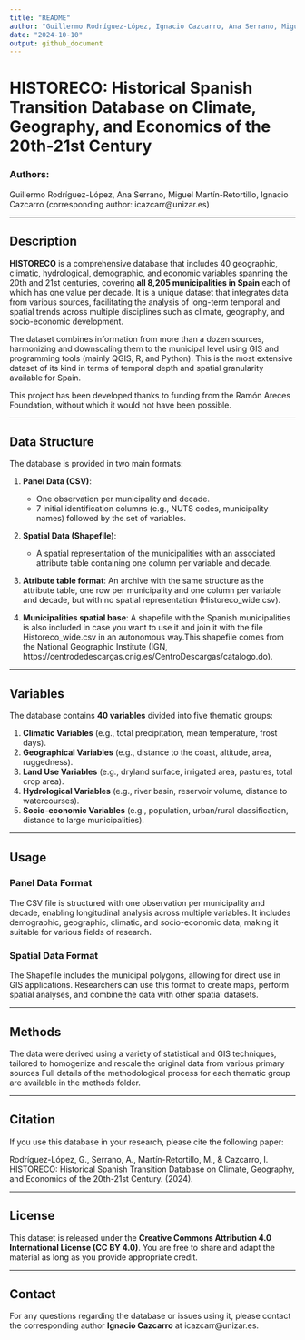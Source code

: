 ```yaml
---
title: "README"
author: "Guillermo Rodríguez-López, Ignacio Cazcarro, Ana Serrano, Miguel Martín-Retortillo"
date: "2024-10-10"
output: github_document
---
```


# HISTORECO: Historical Spanish Transition Database on Climate, Geography, and Economics of the 20th-21st Century

### Authors: 
Guillermo Rodríguez-López, Ana Serrano, Miguel Martín-Retortillo, Ignacio Cazcarro (corresponding author: icazcarr@unizar.es)

---

## Description

**HISTORECO** is a comprehensive database that includes 40 geographic, climatic, hydrological, demographic, and economic variables spanning the 20th and 21st centuries, covering **all 8,205 municipalities in Spain** each of which has one value per decade. It is a unique dataset that integrates data from various sources, facilitating the analysis of long-term temporal and spatial trends across multiple disciplines such as climate, geography, and socio-economic development.

The dataset combines information from more than a dozen sources, harmonizing and downscaling them to the municipal level using GIS and programming tools (mainly QGIS, R, and Python). This is the most extensive dataset of its kind in terms of temporal depth and spatial granularity available for Spain.

This project has been developed thanks to funding from the Ramón Areces Foundation, without which it would not have been possible. 



---

## Data Structure

The database is provided in two main formats:

1. **Panel Data (CSV)**: 
   - One observation per municipality and decade.
   - 7 initial identification columns (e.g., NUTS codes, municipality names) followed by the set of variables.
   
2. **Spatial Data (Shapefile)**: 
   - A spatial representation of the municipalities with an associated attribute table containing one column per variable and decade.
   
3. **Atribute table format**: An archive with the same structure as the attribute table, one row per municipality and one column per variable and decade, but with no spatial representation (Historeco_wide.csv).

4. **Municipalities spatial base**: A shapefile with the Spanish municipalities is also included in case you want to use it and join it with the file Historeco_wide.csv in an autonomous way.This shapefile comes from the National Geographic Institute (IGN, https://centrodedescargas.cnig.es/CentroDescargas/catalogo.do). 

---

## Variables

The database contains **40 variables** divided into five thematic groups:

1. **Climatic Variables** (e.g., total precipitation, mean temperature, frost days).
2. **Geographical Variables** (e.g., distance to the coast, altitude, area, ruggedness).
3. **Land Use Variables** (e.g., dryland surface, irrigated area, pastures, total crop area).
4. **Hydrological Variables** (e.g., river basin, reservoir volume, distance to watercourses).
5. **Socio-economic Variables** (e.g., population, urban/rural classification, distance to large municipalities).

---

## Usage

### Panel Data Format
The CSV file is structured with one observation per municipality and decade, enabling longitudinal analysis across multiple variables. It includes demographic, geographic, climatic, and socio-economic data, making it suitable for various fields of research.

### Spatial Data Format
The Shapefile includes the municipal polygons, allowing for direct use in GIS applications. Researchers can use this format to create maps, perform spatial analyses, and combine the data with other spatial datasets.

---

## Methods

The data were derived using a variety of statistical and GIS techniques, tailored to homogenize and rescale the original data from various primary sources
Full details of the methodological process for each thematic group are available in the methods folder.

---

## Citation

If you use this database in your research, please cite the following paper:

Rodríguez-López, G., Serrano, A., Martín-Retortillo, M., & Cazcarro, I. HISTORECO: Historical Spanish Transition Database on Climate, Geography, and Economics of the 20th-21st Century. (2024).

---

## License

This dataset is released under the **Creative Commons Attribution 4.0 International License (CC BY 4.0)**. You are free to share and adapt the material as long as you provide appropriate credit.

---

## Contact

For any questions regarding the database or issues using it, please contact the corresponding author **Ignacio Cazcarro** at icazcarr@unizar.es.
